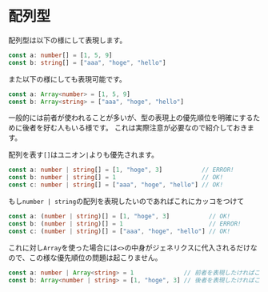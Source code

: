 # 配列型

配列型は以下の様にして表現します。

```typescript
const a: number[] = [1, 5, 9]
const b: string[] = ["aaa", "hoge", "hello"]
```

また以下の様にしても表現可能です。

```typescript
const a: Array<number> = [1, 5, 9]
const b: Array<string> = ["aaa", "hoge", "hello"]
```

一般的には前者が使われることが多いが、型の表現上の優先順位を明確にするために後者を好む人もいる様です。
これは実際注意が必要なので紹介しておきます。

配列を表す`[]`はユニオン`|`よりも優先されます。

```typescript
const a: number | string[] = [1, "hoge", 3]           // ERROR!
const b: number | string[] = 1                        // OK!
const c: number | string[] = ["aaa", "hoge", "hello"] // OK!
```

もし`number | string`の配列を表現したいのであればこれにカッコをつけて

```typescript
const a: (number | string)[] = [1, "hoge", 3]           // OK!
const b: (number | string)[] = 1                        // ERROR!
const c: (number | string)[] = ["aaa", "hoge", "hello"] // OK!
```

これに対し`Array`を使った場合には`<>`の中身がジェネリクスに代入されるだけなので、この様な優先順位の問題は起こりません。

```typescript
const a: number | Array<string> = 1              // 前者を表現したければこう
const b: Array<number | string> = [1, "hoge", 3] // 後者を表現したければこう
```